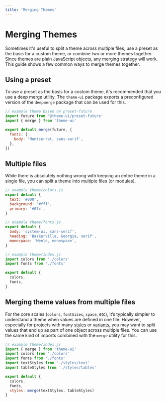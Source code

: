 ```yaml
---
title: 'Merging Themes'
---
```


# Merging Themes

Sometimes it's useful to split a theme across multiple files, use a preset as the basis for a custom theme, or combine two or more themes together.
Since themes are plain JavaScript objects, any merging strategy will work.
This guide shows a few common ways to merge themes together.

## Using a preset

To use a preset as the basis for a custom theme, it's recommended that you use a deep merge utility.
The `theme-ui` package exports a preconfigured version of the `deepmerge` package that can be used for this.

```js
// example theme based on preset-future
import future from '@theme-ui/preset-future'
import { merge } from 'theme-ui'

export default merge(future, {
  fonts: {
    body: 'Montserrat, sans-serif',
  },
})
```

## Multiple files

While there is absolutely nothing wrong with keeping an entire theme in a single file, you can split a theme into multiple files (or modules).

```js
// example theme/colors.js
export default {
  text: '#000',
  background: '#fff',
  primary: '#07c',
}
```

```js
// example theme/fonts.js
export default {
  body: 'system-ui, sans-serif',
  heading: 'Baskerville, Georgia, serif',
  monospace: 'Menlo, monospace',
}
```

```js
// example theme/index.js
import colors from './colors'
import fonts from './fonts'

export default {
  colors,
  fonts,
}
```

## Merging theme values from multiple files

For the core scales (`colors`, `fontSizes`, `space`, etc), it’s typically simpler to understand a theme when values are defined in one file.
However, especially for projects with many [styles](/styling-mdx) or [variants](/guides/variants), you may want to split values that end up
as part of one object across multiple files. You can use the same kind of imports combined with the `merge` utility for this.

```js
// example theme/index.js
import { merge } from 'theme-ui'
import colors from './colors'
import fonts from './fonts'
import textStyles from './styles/text'
import tableStyles from './styles/tables'

export default {
  colors,
  fonts,
  styles: merge(textStyles, tableStyles)
}
```
